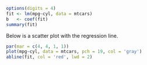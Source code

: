 ```{r model, collapse=TRUE}
options(digits = 4)
fit <- lm(mpg~cyl, data = mtcars)
b   <- coef(fit)
summary(fit)
```

Below is a scatter plot with the regression line.

```{r plot, fig.height=5}
par(mar = c(4, 4, 1, 1))
plot(mpg~cyl, data = mtcars, pch = 19, col = 'gray')
abline(fit, col = 'red', lwd = 2)
```
